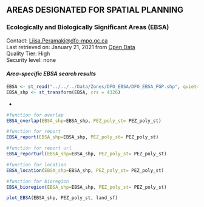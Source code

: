 ## **AREAS DESIGNATED FOR SPATIAL PLANNING**    

### **Ecologically and Biologically Significant Areas (EBSA)**    
Contact: <Liisa.Peramaki@dfo-mpo.gc.ca>  
Last retrieved on: January 21, 2021 from [Open Data](https://open.canada.ca/data/en/dataset/d2d6057f-d7c4-45d9-9fd9-0a58370577e0)  
Quality Tier: High  
Security level: none  

#### ***Area-specific EBSA search results***    
```r
EBSA <- st_read("../../../Data/Zones/DFO_EBSA/DFO_EBSA_FGP.shp", quiet=TRUE)
EBSA_shp <- st_transform(EBSA, crs = 4326)
```

*
```r
#function for overlap
EBSA_overlap(EBSA_shp=EBSA_shp, PEZ_poly_st= PEZ_poly_st)
```

```r
#function for report
EBSA_report(EBSA_shp=EBSA_shp, PEZ_poly_st= PEZ_poly_st)
```

```r
#function for report url
EBSA_reporturl(EBSA_shp=EBSA_shp, PEZ_poly_st= PEZ_poly_st)
```

```r
#function for location
EBSA_location(EBSA_shp=EBSA_shp, PEZ_poly_st= PEZ_poly_st)
```

```r
#function for bioregion
EBSA_bioregion(EBSA_shp=EBSA_shp, PEZ_poly_st= PEZ_poly_st)
```

```r
plot_EBSA(EBSA_shp, PEZ_poly_st, land_sf)
```
